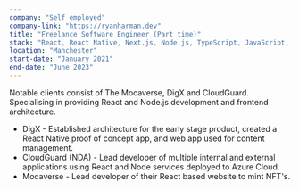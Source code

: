 ```yaml
---
company: "Self employed"
company-link: "https://ryanharman.dev"
title: "Freelance Software Engineer (Part time)"
stack: "React, React Native, Next.js, Node.js, TypeScript, JavaScript, Storybook, Vite, Tailwind, Turbo, AWS, Azure, GCP"
location: "Manchester"
start-date: "January 2021"
end-date: "June 2023"
---
```


Notable clients consist of The Mocaverse, DigX and CloudGuard. Specialising in providing React and Node.js development and frontend architecture.

- DigX - Established architecture for the early stage product, created a React Native proof of concept app, and web app used for content management.
- CloudGuard (NDA) - Lead developer of multiple internal and external applications using React and Node services deployed to Azure Cloud.
- Mocaverse - Lead developer of their React based website to mint NFT's.
